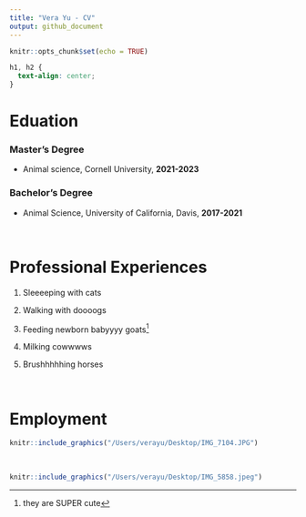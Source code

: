 ```yaml
---
title: "Vera Yu - CV"
output: github_document
---
```


```r
knitr::opts_chunk$set(echo = TRUE)
```


```css
h1, h2 {
  text-align: center;
}
```


# Eduation

### Master's Degree

* Animal science, Cornell University, **2021-2023**

### Bachelor's Degree

* Animal Science, University of California, Davis, **2017-2021**

<br>

# Professional Experiences

1. Sleeeeping with cats

2. Walking with doooogs

3. Feeding newborn babyyyy goats^[they are SUPER cute]

4. Milking cowwwws

5. Brushhhhhing horses

<br>

# Employment


```r
knitr::include_graphics("/Users/verayu/Desktop/IMG_7104.JPG")
```

<br>

```r
knitr::include_graphics("/Users/verayu/Desktop/IMG_5858.jpeg")
```


